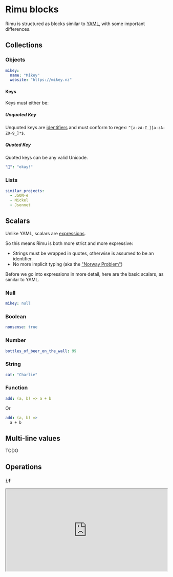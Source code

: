 # Rimu blocks

Rimu is structured as blocks similar to [YAML](https://yaml.org/), with some important differences.

## Collections

### Objects

```yaml
mikey:
  name: "Mikey"
  website: "https://mikey.nz"
```

#### Keys

Keys must either be:

##### Unquoted Key

Unquoted keys are [identifiers](./expressions#Identifiers) and must conform to regex: `^[a-zA-Z_][a-zA-Z0-9_]*$`.

##### Quoted Key

Quoted keys can be any valid Unicode.

```yaml
"🙆": "okay!"
```

### Lists

```yaml
similar_projects:
  - JSON-e
  - Nickel
  - Jsonnet
```

## Scalars

Unlike YAML, scalars are [expressions](./expressions).

So this means Rimu is both more strict and more expressive:

- Strings must be wrapped in quotes, otherwise is assumed to be an identifier.
- No more implicit typing (aka the ["Norway Problem"](https://hitchdev.com/strictyaml/why/implicit-typing-removed/))

Before we go into expressions in more detail, here are the basic scalars, as similar to YAML.

### Null

```yaml
mikey: null
```

### Boolean

```yaml
nonsense: true
```

### Number

```yaml
bottles_of_beer_on_the_wall: 99
```

### String

```yaml
cat: "Charlie"
```

### Function

```yaml
add: (a, b) => a + b
```

Or

```yaml
add: (a, b) =>
  a + b
```

## Multi-line values

TODO

## Operations

### `if`

<iframe
  width="100%"
  height="256"
  style={{ marginTop: "2rem" }}
  src="https://play.rimu.dev/?i=bRYxBCoQwDEWv8skJnFkKepJsKkRUtJE2Za5v28C4-3mPPAr3fcrIEVjUTK8-gX3Fd8CMz-C3bRLBdEiImcmZnFkqs6QlS-p4UbXcEzXAFJgwTT4abBX__e22jVWsJblqsVdpsb-lBw"
/>

### `let`

<iframe
  width="100%"
  height="256"
  style={{ marginTop: "2rem" }}
  src="https://play.rimu.dev/?i=bU8pJLYnJU1BITEmxUtBI1FFI0lSwtVNIVNBWSAKJF5cmlRQlJpcgSYKEgRoUdEEqMvOQVWkAjdEwNNBRMDLQ1FEwNtBUAgA"
/>
